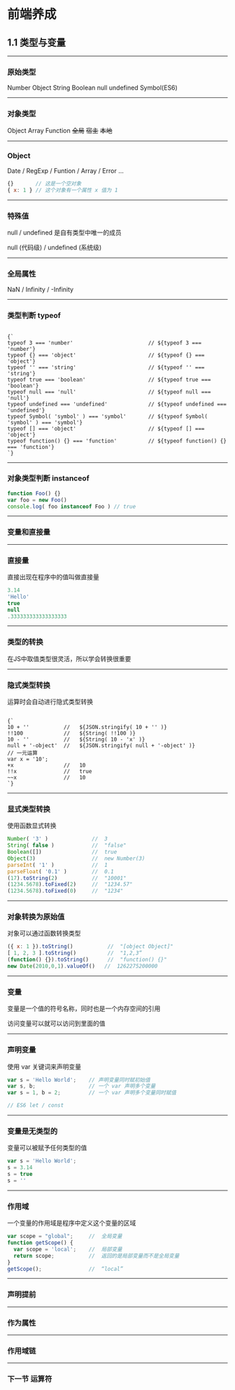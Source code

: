 


# 前端养成
## 1.1 类型与变量

---

### 原始类型

<Flex flexWrap='wrap'>
  <Box p={2} width={1/3}>
    Number
  </Box>
  <Box p={2} width={1/3}>
    Object
  </Box>
  <Box p={2} width={1/3}>
    String
  </Box>
  <Box p={2} width={1/3}>
    Boolean
  </Box>
  <Box p={2} width={1/3}>
    null
  </Box>
  <Box p={2} width={1/3}>
    undefined
  </Box>
  <Box p={2} width={1/3}>
    Symbol<span style={{ opacity: 0.5 }}>(ES6)</span>
  </Box>
</Flex>

---

### 对象类型

<Appear>
  <Flex>
    <Box p={2} width={1/3}>
      Object
    </Box>
    <Box p={2} width={1/3}>
      Array
    </Box>
    <Box p={2} width={1/3}>
      Function
    </Box>
  </Flex>
  <Flex>
    <Box p={2} width={1/3}>
      <del>全局</del>
    </Box>
    <Box p={2} width={1/3}>
      <del>宿主</del>
    </Box>
    <Box p={2} width={1/3}>
      <del>本地</del>
    </Box>
  </Flex>
</Appear>

---

### Object

Date / RegExp / Funtion / Array / Error ...

```js
{}       // 这是一个空对象
{ x: 1 } // 这个对象有一个属性 x 值为 1
```

---

### 特殊值

null / undefined 是自有类型中唯一的成员
<Appear>
  <div>null (代码级) / undefined (系统级)</div>
</Appear>

---

### 全局属性

<div>NaN / Infinity / -Infinity</div>

---

### 类型判断 typeof



<Code language="js" highLightLines={[5]}>
{`
typeof 3 === 'number'                        // ${typeof 3 === 'number'}
typeof {} === 'object'                       // ${typeof {} === 'object'}
typeof '' === 'string'                       // ${typeof '' === 'string'}
typeof true === 'boolean'                    // ${typeof true === 'boolean'}
typeof null === 'null'                       // ${typeof null === 'null'}
typeof undefined === 'undefined'             // ${typeof undefined === 'undefined'}
typeof Symbol( 'symbol' ) === 'symbol'       // ${typeof Symbol( 'symbol' ) === 'symbol'}
typeof [] === 'object'                       // ${typeof [] === 'object'}
typeof function() {} === 'function'          // ${typeof function() {} === 'function'}
`}
</Code>

---

### 对象类型判断 instanceof

```js
function Foo() {}
var foo = new Foo()
console.log( foo instanceof Foo ) // true
```
---

### 变量和直接量

---

### 直接量
直接出现在程序中的值叫做直接量

```js
3.14
'Hello'
true
null
.333333333333333333
```

---

### 类型的转换
在JS中取值类型很灵活，所以学会转换很重要

---

### 隐式类型转换
运算时会自动进行隐式类型转换

<Code language="js">
{`
10 + ''           //   ${JSON.stringify( 10 + '' )}
!!100             //   ${String( !!100 )}
10 - ''           //   ${String( 10 - 'x' )}
null + '-object'  //   ${JSON.stringify( null + '-object' )}
// 一元运算
var x = '10';
+x                //   10
!!x               //   true
~~x               //   10
`}
</Code>

---

### 显式类型转换
使用函数显式转换

```js
Number( '3' )              //  3
String( false )            //  "false"
Boolean([])                //  true
Object(3)                  //  new Number(3)
parseInt( '1' )            //  1
parseFloat( '0.1' )        //  0.1
(17).toString(2)           //  "10001"
(1234.5678).toFixed(2)     //  "1234.57"
(1234.5678).toFixed(0)     //  "1234"
```
---

### 对象转换为原始值
对象可以通过函数转换类型

```js
({ x: 1 }).toString()           //  "[object Object]"
[ 1, 2, 3 ].toString()          //  "1,2,3“
(function() {}).toString()      //  "function() {}"
new Date(2010,0,1).valueOf()   //  1262275200000
```

---

### 变量

变量是一个值的符号名称，同时也是一个内存空间的引用

访问变量可以就可以访问到里面的值

---

### 声明变量
使用 var 关键词来声明变量

```js
var s = 'Hello World';    // 声明变量同时赋初始值
var s, b;                 // 一个 var 声明多个变量
var s = 1, b = 2;         // 一个 var 声明多个变量同时赋值

// ES6 let / const
```

---

### 变量是无类型的
变量可以被赋予任何类型的值

```js
var s = 'Hello World';
s = 3.14
s = true
s = ''
```

---

### 作用域
一个变量的作用域是程序中定义这个变量的区域

```js
var scope = "global";     //  全局变量
function getScope() {
  var scope = 'local';    //  局部变量
  return scope;           //  返回的是局部变量而不是全局变量
}
getScope();               //  “local”

```

---

### 声明提前

---

### 作为属性

---

### 作用域链

---

### 下一节 运算符
